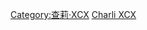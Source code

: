 <noinclude>
{{noteTA
|G1=Music
}}
</noinclude>
{{Navbox musical artist
| name = Charli XCX
| title = [[查莉·XCX]]
| state = {{{state|autocollapse}}}
| bodyclass = hlist
| background = solo_singer

| above = 
* {{le|查莉·XCX音樂作品|Charli XCX discography|音樂作品}}
* {{le|查莉·XCX獲獎與提名|List of awards and nominations received by Charli XCX|獲獎與提名}}
* {{le|查莉·XCX現場演出|List of Charli XCX live performances|現場演出}}

| group1 = 錄音室專輯
| list1 =
* 《{{le|真實浪漫史|True Romance (Charli XCX album)}}》
* 《{{le|爛咖|Sucker (album)}}》
* 《[[恰莉]]》
* 《{{le|真實感受|How I'm Feeling Now}}》
* 《{{le|強烈衝擊|Crash (Charli XCX album)}}》

| group2 = 混音帶
| list2 =
* 《[[第1名天使]]》
* 《[[流行2]]》

| group3 = 現場專輯
| list3 =
* 《{{le|Live at Emo's}}》

| group4 = 迷你專輯
| list4 =
* 《{{le|You're the One|You're the One (Charli XCX song)}}》
* 《[[Vroom Vroom]]》

| group5 = 單曲
| list5 =
* 〈{{le|Nuclear Seasons}}〉
* 〈{{le|You're the One|You're the One (Charli XCX song)}}〉
* 〈{{le|You (Ha Ha Ha)}}〉
* 〈{{le|SuperLove}}〉
* 〈[[怦怦心跳 (酷娃恰莉歌曲)|怦怦心跳]]〉
* 〈[[打破它 (酷娃恰莉歌曲)|打破它]]〉
* 〈{{le|Doing It|Doing It (Charli XCX song)}}〉
* 〈{{le|大紅人|Famous (Charli XCX song)}}〉
* 〈[[餘興派對之後]]〉
* 〈[[男孩們 (酷娃恰莉歌曲)|男孩們]]〉
* 〈{{le|Out of My Head|Out of My Head (Charli XCX song)}}〉
* 〈[[清晨5點]]〉
* 〈[[專注/不是天使]]〉
* 〈[[女孩夜衝]]〉
* 〈[[1999 (酷娃恰莉和特洛伊·希文歌曲)|1999]]〉
* 〈[[都怪你的愛]]〉
* 〈{{le|Dream Glow}}〉
* 〈[[溜走 (酷娃恰莉和克莉絲汀和皇后歌曲)|溜走]]〉
* 〈{{le|White Mercedes}}〉
* 〈{{le|Forever (酷娃恰莉歌曲)|Forever (Charli XCX song)|Forever}}〉
* 〈{{le|Claws|Claws (song)}}〉
* 〈{{le|I Finally Understand}}〉

| group6 = 合作單曲
| list6 =
* 〈[[I Love It (Icona Pop歌曲)|I Love It]]〉
* 〈{{le|Fancy|Fancy (Iggy Azalea song)}}〉
* 〈{{le|Drop That Kitty}}〉
* 〈[[Crazy Crazy / 原宿咿呀嚯]]〉
* 〈{{le|Dirty Sexy Money|Dirty Sexy Money (song)}}〉
* 〈{{le|Girls (瑞塔·奥拉歌曲)|Girls (Rita Ora song)|Girls}}〉
* 〈{{le|Bitches|Bitches (Tove Lo song)]}}〉
* 〈[[熱辣搖 (歌曲)|熱辣搖]]〉
* 〈{{le|Flash Pose}}〉
* 〈{{le|Ringtone (Remix)}}〉

| group7 = 促銷單曲
| list7 =
* 〈{{le|Cross You Out}}〉
* 〈{{le|2099 (歌曲)|2099 (song)|2099}}〉
* 〈{{le|Click (酷娃恰莉歌曲)|Click (Charli XCX song)|Click}}〉

| group8 = 其他歌曲
| list8 =
* 〈[[凌晨3點（煞車）]]〉

| group9 = 巡迴演唱會
| list9  =
* [[Girl Power North America Tour]]
* [[Charli and Jack Do America Tour]] <small>(with [[Bleachers (band)|Bleachers]])</small>
* [[Charli Live Tour]]

|group10= 未發行專輯
| list10=
* 《{{le|XCX World}}》

}}<noinclude>
{{collapsible option}}
[[Category:查莉·XCX]]
[[Category:英国歌手模板|Charli XCX]]
</noinclude>